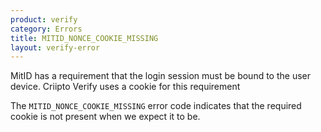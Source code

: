 ```yaml
---
product: verify
category: Errors
title: MITID_NONCE_COOKIE_MISSING
layout: verify-error
---
```


MitID has a requirement that the login session must be bound to the user device.
Criipto Verify uses a cookie for this requirement

The `MITID_NONCE_COOKIE_MISSING` error code indicates that the required cookie
is not present when we expect it to be.